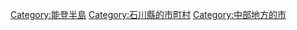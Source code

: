 {{Commonscat|Hakui, Ishikawa}}
{{Catmore}}

{{DEFAULTSORT:Hakui-shi}}
[[Category:能登半島|Category:能登半島]]
[[Category:石川縣的市町村|Category:石川縣的市町村]]
[[Category:中部地方的市|Category:中部地方的市]]